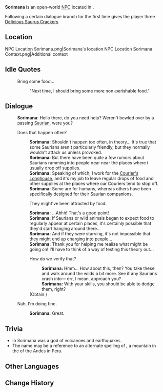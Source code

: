 {{Meta
<!-- Remove this template after adding the missing info -->
|missing_NPC_profile  = yes
}}
{{Character Infobox
|type             = Open-World NPC
|image            = NPC Sorimana.png
|realname         = <!-- Optional, if different from in-game name -->
|deceased         = <!-- Past (for deceased prior to events of the game) or free response -->
|region           = Natlan
|location         = Natlan
|affiliation      = Scions of the Canopy
|affiliation2     = Courier's Longhouse (Faction)
|title            = Courier

|ancestry         = <!-- Clan/family -->
|father           = 
|mother           = 
|spouse           = 
|sibling          = 
|child            = 
|relative         = 

|voiceEN          = 
|voiceCN          = 
|voiceJP          = 
|voiceKR          = 
|dialoguereward   = {{Card|Delicious Saurus Crackers|3}}
}}
'''Sorimana''' is an open-world [[NPC]] located in {{Location|Tequemecan Valley}}.

Following a certain dialogue branch for the first time gives the player three [[Delicious Saurus Crackers]].

==Location==
<gallery>
NPC Location Sorimana.png|Sorimana's location
NPC Location Sorimana Context.png|Additional context
</gallery>
<!--
==Profile==
Detailed story/lore information goes here.
''(To be added.)''

===Appearance===
Keep appearance section short and concise. Limit to 2 paragraphs with 3-4 sentences each.
''(To be added.)''

==Quests and Events==
{{Quests and Events}}
-->
==Idle Quotes==
{{Dialogue Start}}
: {{DIcon|Idle}} Bring some food...
:: {{A|VO Sorimana 01.ogg}} "Next time, I should bring some more non-perishable food."
{{Dialogue End}}

==Dialogue==
{{Dialogue Start}}
:'''Sorimana:''' Hello there, do you need help? Weren't bowled over by a passing [[Saurian]], were you?
:{{DIcon}} Does that happen often?
::'''Sorimana:''' Shouldn't happen too often, in theory... It's true that some Saurians aren't particularly friendly, but they normally wouldn't attack us unless provoked.
::'''Sorimana:''' But there have been quite a few rumors about Saurians ramming into people near near the places where i usually drop off supplies.
::'''Sorimana:''' Speaking of which, I work for the [[Courier's Longhouse (Faction)|Courier's Longhouse]], and it's my job to leave regular drops of food and other supplies at the places where our Couriers tend to stop off.
::'''Sorimana:''' Some are for humans, whereas others have been specifically designed for their Saurian companions.
::{{DIcon}} They might've been attracted by food.
::'''Sorimana:''' ...Ahhh! That's a good point!
::'''Sorimana:''' If Saurians or wild animals began to expect food to regularly appear at certain places, it's certainly possible that they'd start hanging around there...
::'''Sorimana:''' And if they were starving, it's not impossible that they might end up charging into people...
::'''Sorimana:''' Thank you for helping me realize what might be going on! I'll have to think of a way of testing this theory out...
::{{DIcon|Reward}} How do we verify that?
:::'''Sorimana:''' Hmm... How about this, then? You take these and walk around the wilds a bit more. See if any Saurians crash into&mdash; err, I mean, approach you?
:::'''Sorimana:''' With your skills, you should be able to dodge them, right?
::;(Obtain {{Item|Delicious Saurus Crackers|x=3}})
:{{DIcon}} Nah, I'm doing fine.
::'''Sorimana:''' Great.
{{Dialogue End}}
<!--
==Event Dialogue==
===Event Name===
{{Dialogue Start}}
:'''{{subst:#titleparts:{{subst:PAGENAME}}}}:'''
{{Dialogue End}}
-->
==Trivia==
* In {{w|Inca mythology}} Sorimana was a god of volcanoes and earthquakes.
* The name may be a reference to an alternate spelling of {{w|Surimana (Waytani)|Surimana}}, a mountain in the {{w|Huanzo mountain range}} of the Andes in Peru.

==Other Languages==
{{Other Languages
|en       = Sorimana
|zhs      = 索莉马娜
|zhs_rm   = Suǒlìmǎnà
|zht      = 索莉馬娜
|zht_rm   = Suǒlìmǎnà
|ja       = ソリマナ
|ja_rm    = Sorimana
|ko       = 소리마나
|es       = Solimana
|fr       = Sorimana
|ru       = Соримана
|th       = Sorimana
|vi       = Sorimana
|de       = Sorimana
|id       = Sorimana
|pt       = Sorimana
|tr       = Sorimana
|it       = Sorimana
}}

==Change History==
{{Change History|5.0}}
<!--
==References==
{{Reflist}}
-->
